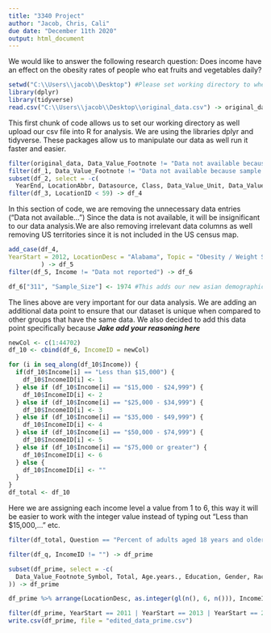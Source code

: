 ---
title: "3340 Project"
author: "Jacob, Chris, Cali"
due date: "December 11th 2020"
output: html_document
---

We would like to answer the following research question: Does income have an effect on the obesity rates of people who eat fruits and vegetables daily?
```{r setup, include=FALSE}
setwd("C:\\Users\\jacob\\Desktop") #Please set working directory to where you have the CDC file
library(dplyr)
library(tidyverse)
read.csv("C:\\Users\\jacob\\Desktop\\original_data.csv") -> original_data
```
This first chunk of code allows us to set our working directory as well upload our csv file into R for analysis. We are using the libraries dplyr and tidyverse. These packages allow us to manipulate our data  as well run it faster and easier. 

```{r}
filter(original_data, Data_Value_Footnote != "Data not available because sample size is insufficient.") -> df_1
filter(df_1, Data_Value_Footnote != "Data not available because sample size is insufficient.  If data only missing for the confidence interval, the confidence interval was not calculated.") -> df_2
subset(df_2, select = -c(
  YearEnd, LocationAbbr, Datasource, Class, Data_Value_Unit, Data_Value_Type, Data_Value_Alt, Data_Value_Footnote,   DataValueTypeID, StratificationCategoryId1, StratificationID1, ClassID, TopicID, QuestionID)) -> df_3
filter(df_3, LocationID < 59) -> df_4
```
In this section of code, we are removing the unnecessary data entries ("Data not available...") Since the data is not available, it will be insignificant to our data analysis.We are also removing irrelevant data columns as well removing US territories since it is not included in the US census map. 

```{r}
add_case(df_4, 
YearStart = 2012, LocationDesc = "Alabama", Topic = "Obesity / Weight Status", Question = "Percent of adults aged 18 years and older who have obesity", Data_Value = 29.999, Data_Value_Footnote_Symbol = "", Low_Confidence_Limit = 23.999, High_Confidence_Limit = 33.499, Sample_Size = 1255, Total = "", Age.years. = "", Education = "", Gender = "", Income = "", Race.Ethnicity = "Asian", GeoLocation = "(32.84057112200048, -86.63186076199969)", LocationID = 1, StratificationCategory1 = "Race/Ethnicity", Stratification1 = "Asian"         
         ) -> df_5
filter(df_5, Income != "Data not reported") -> df_6

df_6["311", "Sample_Size"] <- 1974 #This adds our new asian demographic into income (where 1255 was preiovusly unavailable)
```
The lines above are very important for our data analysis. We are adding an additional data point to ensure that our dataset is unique when compared to other groups that have the same data. We also decided to add this data point specifically because ___Jake add your reasoning here___

```{r}
newCol <- c(1:44702) 
df_10 <- cbind(df_6, IncomeID = newCol) 

for (i in seq_along(df_10$Income)) {
  if(df_10$Income[i] == "Less than $15,000") {
    df_10$IncomeID[i] <- 1
  } else if (df_10$Income[i] == "$15,000 - $24,999") {
    df_10$IncomeID[i] <- 2
  } else if (df_10$Income[i] == "$25,000 - $34,999") {
    df_10$IncomeID[i] <- 3
  } else if (df_10$Income[i] == "$35,000 - $49,999") {
    df_10$IncomeID[i] <- 4
  } else if (df_10$Income[i] == "$50,000 - $74,999") {
    df_10$IncomeID[i] <- 5
  } else if (df_10$Income[i] == "$75,000 or greater") {
    df_10$IncomeID[i] <- 6
  } else {
    df_10$IncomeID[i] <- ""
  }
}
df_total <- df_10
```
Here we are assigning each income level a value from 1 to 6, this way it will be easier to work with the integer value instead of typing out "Less than $15,000,..." etc.   

```{r}
filter(df_total, Question == "Percent of adults aged 18 years and older who have obesity" | Question == "Percent of adults who report consuming fruit less than one time daily" | Question == "Percent of adults who report consuming vegetables less than one time daily" ) -> df_q

filter(df_q, IncomeID != "") -> df_prime

subset(df_prime, select = -c(
  Data_Value_Footnote_Symbol, Total, Age.years., Education, Gender, Race.Ethnicity, LocationID, Stratification1, StratificationCategory1
)) -> df_prime
```

```{r}
df_prime %>% arrange(LocationDesc, as.integer(gl(n(), 6, n())), IncomeID) -> df_prime
```

```{r}
filter(df_prime, YearStart == 2011 | YearStart == 2013 | YearStart == 2015) -> df_prime
write.csv(df_prime, file = "edited_data_prime.csv")
```

